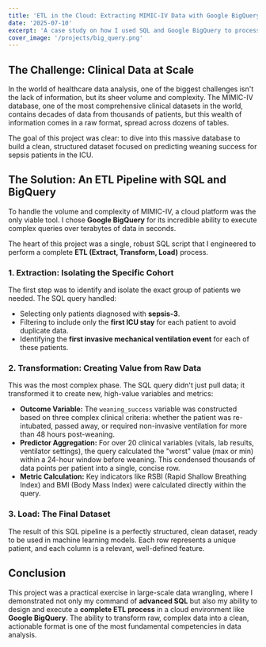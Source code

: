 ```yaml
---
title: 'ETL in the Cloud: Extracting MIMIC-IV Data with Google BigQuery'
date: '2025-07-10'
excerpt: 'A case study on how I used SQL and Google BigQuery to process a massive clinical database and build an analysis-ready dataset.'
cover_image: '/projects/big_query.png'
---
```


## The Challenge: Clinical Data at Scale

In the world of healthcare data analysis, one of the biggest challenges isn't the lack of information, but its sheer volume and complexity. The MIMIC-IV database, one of the most comprehensive clinical datasets in the world, contains decades of data from thousands of patients, but this wealth of information comes in a raw format, spread across dozens of tables.

The goal of this project was clear: to dive into this massive database to build a clean, structured dataset focused on predicting weaning success for sepsis patients in the ICU.

## The Solution: An ETL Pipeline with SQL and BigQuery

To handle the volume and complexity of MIMIC-IV, a cloud platform was the only viable tool. I chose **Google BigQuery** for its incredible ability to execute complex queries over terabytes of data in seconds.

The heart of this project was a single, robust SQL script that I engineered to perform a complete **ETL (Extract, Transform, Load)** process.

### 1. Extraction: Isolating the Specific Cohort

The first step was to identify and isolate the exact group of patients we needed. The SQL query handled:

* Selecting only patients diagnosed with **sepsis-3**.
* Filtering to include only the **first ICU stay** for each patient to avoid duplicate data.
* Identifying the **first invasive mechanical ventilation event** for each of these patients.

### 2. Transformation: Creating Value from Raw Data

This was the most complex phase. The SQL query didn't just pull data; it transformed it to create new, high-value variables and metrics:

* **Outcome Variable:** The `weaning_success` variable was constructed based on three complex clinical criteria: whether the patient was re-intubated, passed away, or required non-invasive ventilation for more than 48 hours post-weaning.
* **Predictor Aggregation:** For over 20 clinical variables (vitals, lab results, ventilator settings), the query calculated the "worst" value (max or min) within a 24-hour window before weaning. This condensed thousands of data points per patient into a single, concise row.
* **Metric Calculation:** Key indicators like RSBI (Rapid Shallow Breathing Index) and BMI (Body Mass Index) were calculated directly within the query.

### 3. Load: The Final Dataset

The result of this SQL pipeline is a perfectly structured, clean dataset, ready to be used in machine learning models. Each row represents a unique patient, and each column is a relevant, well-defined feature.

## Conclusion

This project was a practical exercise in large-scale data wrangling, where I demonstrated not only my command of **advanced SQL** but also my ability to design and execute a **complete ETL process** in a cloud environment like **Google BigQuery**. The ability to transform raw, complex data into a clean, actionable format is one of the most fundamental competencies in data analysis.